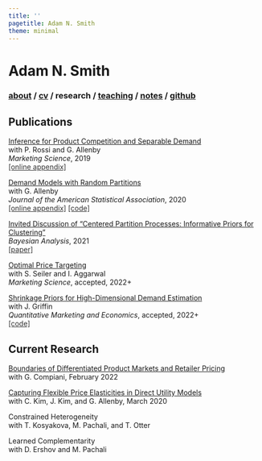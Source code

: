 ```yaml
---
title: ''
pagetitle: Adam N. Smith
theme: minimal
---
```


<div class="header">
<h1 class="item">Adam N. Smith</h1>
<h3 class="item">
[about](index.html) /
<a href=files/smith-cv.pdf target="_blank">cv</a> /
research /
[teaching](teaching.html) /
[notes](notes.html) /
<a href="https://github.com/adam-n-smith" target="_blank">github</a>
</h3>
</div>

<p class="" style="margin: 25px;"></p>

<h2> Publications </h2>

[Inference for Product Competition and Separable Demand](files/research/separabledemand.pdf)\
with P. Rossi and G. Allenby\
*Marketing Science*, 2019\
<a 
href="files/research/separabledemand_appendix.pdf" 
style="color:rgb(51,51,51);">[online appendix]</a>

[Demand Models with Random Partitions](files/research/dmrp.pdf)\
with G. Allenby\
*Journal of the American Statistical Association*, 2020\
<a 
href="files/research/dmrp_appendix.pdf" 
style="color:rgb(51,51,51);">[online appendix]</a>
<a 
href="https://github.com/adam-n-smith/demand-models-random-partitions" 
style="color:rgb(51,51,51);">[code]</a>

[Invited Discussion of "Centered Partition Processes: Informative Priors for Clustering"](files/research/cp_discussion.pdf)\
*Bayesian Analysis*, 2021\
<a 
href="https://projecteuclid.org/journals/bayesian-analysis/advance-publication/Centered-Partition-Processes-Informative-Priors-for-Clustering/10.1214/20-BA1197.full" 
style="color:rgb(51,51,51);">[paper]</a>

[Optimal Price Targeting](https://papers.ssrn.com/sol3/papers.cfm?abstract_id=3822459)\
with S. Seiler and I. Aggarwal\
*Marketing Science*, accepted, 2022+

[Shrinkage Priors for High-Dimensional Demand Estimation](https://papers.ssrn.com/sol3/papers.cfm?abstract_id=3833417)\
with J. Griffin\
*Quantitative Marketing and Economics*, accepted, 2022+\
<a 
href="https://github.com/adam-n-smith/hierarchical-shrinkage" 
style="color:rgb(51,51,51);">[code]</a>

<h2> Current Research </h2>

[Boundaries of Differentiated Product Markets and Retailer Pricing](https://papers.ssrn.com/sol3/papers.cfm?abstract_id=3916922)\
with G. Compiani, February 2022

[Capturing Flexible Price Elasticities in Direct Utility Models](https://papers.ssrn.com/sol3/papers.cfm?abstract_id=3539001)\
with C. Kim, J. Kim, and G. Allenby, March 2020

Constrained Heterogeneity\
with T. Kosyakova, M. Pachali, and T. Otter

Learned Complementarity\
with D. Ershov and M. Pachali

